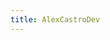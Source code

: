 ```yaml
---
title: AlexCastroDev
---
```



<Articles>
  <Post
    title="Code Spliting com NextJS"
    description="Resolvendo o problema de bundle grande com NextJS"
    url="/blog/code-splitting-with-nextjs-1684616934148"
  />
</Articles>
